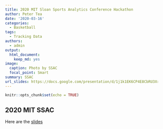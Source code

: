 ```yaml
---
title: 2020 MIT Sloan Sports Analytics Conference Hackathon
author: Peter Tea
date: '2020-03-16'
categories:
  - Basketball
tags:
  - Tracking Data
authors:
  - admin
output:
  html_document:
    keep_md: yes
image:
  caption: Photo by SSAC
  focal_point: Smart
summary: SSAC
url_slides: https://docs.google.com/presentation/d/1j1k1EK6CP4E8CbRU3Xr8OuSUySRzWh9An_79K0GIUog/edit?usp=sharing
---
```


```r
knitr::opts_chunk$set(echo = TRUE)
```
## 2020 MIT SSAC

Here are the [slides](https://docs.google.com/presentation/d/1j1k1EK6CP4E8CbRU3Xr8OuSUySRzWh9An_79K0GIUog/edit?usp=sharing)